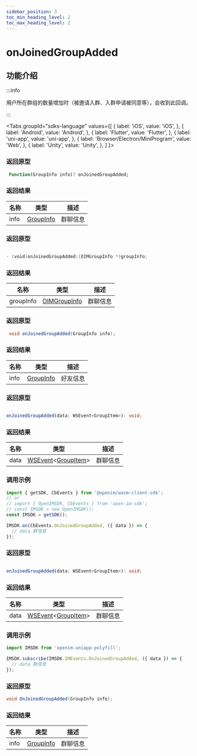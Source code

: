 ```yaml
---
sidebar_position: 3
toc_min_heading_level: 2
toc_max_heading_level: 2
---
```


# onJoinedGroupAdded

## 功能介绍

:::info

用户所在群组的数量增加时（被邀请入群、入群申请被同意等），会收到此回调。

:::

<Tabs
groupId="sdks-language"
values={[
{ label: 'iOS', value: 'iOS', },
{ label: 'Android', value: 'Android', },
{ label: 'Flutter', value: 'Flutter', },
{ label: 'uni-app', value: 'uni-app', },
{ label: 'Browser/Electron/MiniProgram', value: 'Web', },
{ label: 'Unity', value: 'Unity', },
]
}>

<TabItem value="Flutter">

### 返回原型

```dart showLineNumbers
 Function(GroupInfo info)? onJoinedGroupAdded;
```

### 返回结果

| 名称 | 类型                                             | 描述     |
| ---- | ------------------------------------------------ | -------- |
| info | [GroupInfo](docs/sdks/class/group/groupInfo.mdx) | 群聊信息 |

</TabItem>

<TabItem value="iOS">

### 返回原型

```swift showLineNumbers

- (void)onJoinedGroupAdded:(OIMGroupInfo *)groupInfo;

```

### 返回结果

| 名称      | 类型                                                | 描述     |
| --------- | --------------------------------------------------- | -------- |
| groupInfo | [OIMGroupInfo](docs/sdks/class/group/groupInfo.mdx) | 群聊信息 |

</TabItem>

<TabItem value="Android">

### 返回原型

```java showLineNumbers
 void onJoinedGroupAdded(GroupInfo info);
```

### 返回结果

| 名称 | 类型                                             | 描述     |
| ---- | ------------------------------------------------ | -------- |
| info | [GroupInfo](docs/sdks/class/group/groupInfo.mdx) | 好友信息 |


</TabItem>

<TabItem value="Web">

### 返回原型

```ts showLineNumbers

onJoinedGroupAdded(data: WSEvent<GroupItem>): void;

```

### 返回结果

| 名称 | 类型                                                                                      | 描述     |
| ---- | ----------------------------------------------------------------------------------------- | -------- |
| data | [WSEvent](docs/sdks/class/response.mdx)<[GroupItem](docs/sdks/class/group/groupInfo.mdx)> | 群聊信息 |

### 调用示例

```js showLineNumbers
import { getSDK, CbEvents } from '@openim/wasm-client-sdk';
// or
// import { OpenIMSDK, CbEvents } from 'open-im-sdk';
// const IMSDK = new OpenIMSDK();
const IMSDK = getSDK();

IMSDK.on(CbEvents.OnJoinedGroupAdded, ({ data }) => {
  // data 群信息
});
```

</TabItem>

<TabItem value="uni-app">

### 返回原型

```ts showLineNumbers

onJoinedGroupAdded(data: WSEvent<GroupItem>): void;

```

### 返回结果

| 名称 | 类型                                                                                      | 描述     |
| ---- | ----------------------------------------------------------------------------------------- | -------- |
| data | [WSEvent](docs/sdks/class/response.mdx)<[GroupItem](docs/sdks/class/group/groupInfo.mdx)> | 群聊信息 |

### 调用示例

```js showLineNumbers
import IMSDK from 'openim-uniapp-polyfill';

IMSDK.subscribe(IMSDK.IMEvents.OnJoinedGroupAdded, ({ data }) => {
  // data 群信息
});
```

</TabItem>

<TabItem value="Unity">

### 返回原型

```C# showLineNumbers
void OnJoinedGroupAdded(GroupInfo info);

```

### 返回结果

| 名称 | 类型                                             | 描述     |
| ---- | ------------------------------------------------ | -------- |
| info | [GroupInfo](docs/sdks/class/group/groupInfo.mdx) | 群聊信息 |

</TabItem>
</Tabs>
